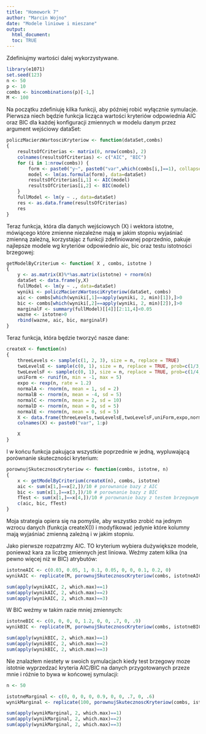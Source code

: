 ```yaml
---
title: "Homework 7"
author: "Marcin Wojno"
date: "Modele liniowe i mieszane"
output: 
  html_document:
  toc: TRUE
---
```


Zdefiniujmy wartości dalej wykorzystywane.
```r
library(e1071)
set.seed(123)
n <- 50
p <- 10
combs <- bincombinations(p)[-1,]
M <- 100
```

Na początku zdefiniuję kilka funkcji, aby później robić wyłącznie symulacje. Pierwsza niech będzie funkcja licząca wartości kryteriów odpowiednia AIC oraz BIC dla każdej konfiguracji zmiennych w modelu danym przez argument wejściowy dataSet:
```r
policzMacierzWartosciKryteriow <- function(dataSet,combs)
{
    resultsOfCriterias <- matrix(0, nrow(combs), 2)
    colnames(resultsOfCriterias) <- c("AIC", "BIC")
    for (i in 1:nrow(combs)) {
        form <- paste0("y~", paste0("var",which(combs[i,]==1), collapse="+"))
        model <- lm(as.formula(form), data=dataSet)
        resultsOfCriterias[i,1] <- AIC(model)
        resultsOfCriterias[i,2] <- BIC(model)
    }
    fullModel <- lm(y ~ ., data=dataSet)
    res <- as.data.frame(resultsOfCriterias)
    res
}
```
Teraz funkcja, która dla danych wejściowych (X) i wektora istotne, mówiącego które zmienne niezależne mają w jakim stopniu wyjaśniać zmienną zależną, korzystając z funkcji zdefiniowanej poprzednio, pakuje najlepsze modele wg kryteriów odpowiednio aic, bic oraz testu istotności brzegowej:
```r
getModelByCriterium <- function( X , combs, istotne )
{
    y <- as.matrix(X)%*%as.matrix(istotne) + rnorm(n)
    dataSet <- data.frame(y,X)
    fullModel <- lm(y ~ ., data=dataSet)
    wyniki <- policzMacierzWartosciKryteriow(dataSet, combs)
    aic <- combs[which(wyniki[,1]==apply(wyniki, 2, min)[1]),]>0
    bic <- combs[which(wyniki[,2]==apply(wyniki, 2, min)[2]),]>0
    marginalF <- summary(fullModel)[[4]][2:11,4]<0.05
    wazne <- istotne>0
    rbind(wazne, aic, bic, marginalF)
}
```
Teraz funkcja, która będzie tworzyć nasze dane:
```r
createX <- function(n)
{
    threeLevels <- sample(c(1, 2, 3), size = n, replace = TRUE)
    twoLevelsE <- sample(c(0, 1), size = n, replace = TRUE, prob=c(1/3, 2/3))
    twoLevelsF <- sample(c(0, 1), size = n, replace = TRUE, prob=c(1/4, 3/4))
    uniForm <- runif(n, min = -1, max = 5)
    expo <- rexp(n, rate = 1.2)
    normalA <- rnorm(n, mean = 1, sd = 2)
    normalB <- rnorm(n, mean = -4, sd = 5)
    normalC <- rnorm(n, mean = 2, sd = 10)
    normalD <- rnorm(n, mean = 0, sd = 5)
    normalE <- rnorm(n, mean = 0, sd = 5)
    X <- data.frame(threeLevels,twoLevelsE,twoLevelsF,uniForm,expo,normalA,normalB,normalC,normalD,normalE)
    colnames(X) <- paste0("var", 1:p)

    X
}
```
I w końcu funkcja pakująca wszystkie poprzednie w jedną, wypluwającą porównanie skuteczności kryterium:
```r
porownujSkutecznoscKryteriow <- function(combs, istotne, n)
{
    x <- getModelByCriterium(createX(n), combs, istotne)
    aic <- sum(x[1,]==x[2,])/10 # porownanie bazy z AIC
    bic <- sum(x[1,]==x[3,])/10 # porownanie bazy z BIC
    fTest <- sum(x[1,]==x[4,])/10 # porownanie bazy z testem brzegowym
    c(aic, bic, fTest)
}
```

Moja strategia opiera się na pomyśle, aby wszystko zrobić na jednym wzrocu danych (funkcja createX()) i modyfikować jedynie które kolumny mają wyjaśniać zmienną zależną i w jakim stopniu.

Jako pierwsze rozpatrzmy AIC. TO kryterium wybiera dużywiększe modele, ponieważ kara za liczbę zmiennych jest liniowa. Weźmy zatem kilka (na pewno więcej niż w BIC) atrybutów:

```r
istotneAIC <- c(0.03, 0.05, 1, 0.1, 0.05, 0, 0, 0.1, 0.2, 0)
wynikAIC <- replicate(M, porownujSkutecznoscKryteriow(combs, istotneAIC, n))

sum(apply(wynikAIC, 2, which.max)==1)
sum(apply(wynikAIC, 2, which.max)==2)
sum(apply(wynikAIC, 2, which.max)==3)
```

W BIC weźmy w takim razie mniej zmiennych:

```r
istotneBIC <- c(0, 0, 0, 0, 1.2, 0, 0, .7, 0, .9)
wynikBIC <- replicate(M, porownujSkutecznoscKryteriow(combs, istotneBIC, n))

sum(apply(wynikBIC, 2, which.max)==1)
sum(apply(wynikBIC, 2, which.max)==2)
sum(apply(wynikBIC, 2, which.max)==3)
```

Nie znalazłem niestety w swoich symulacjach kiedy test brzegowy moze istotnie wyprzedzać kryteria AIC/BIC na danych przygotowanych przeze mnie i różnie to bywa w końcowej symulacji:
```r
n <- 50

istotneMarginal <- c(0, 0, 0, 0, 0.9, 0, 0, .7, 0, .6)
wynikMarginal <- replicate(100, porownujSkutecznoscKryteriow(combs, istotneMarginal, n))

sum(apply(wynikMarginal, 2, which.max)==1)
sum(apply(wynikMarginal, 2, which.max)==2)
sum(apply(wynikMarginal, 2, which.max)==3)
```



